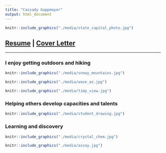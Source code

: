 ```yaml
---
title: "Cassady Gappmayer"
output: html_document
---
```


```r
knitr::include_graphics("./media/state_capital_photo.jpg")
```

## [Resume](https://casgap.github.io/about-me/Resume.pdf) | [Cover Letter](https://casgap.github.io/about-me/Cover_Letter.pdf)

___

### I enjoy getting outdoors and hiking
```r
knitr::include_graphics("./media/snowy_mountains.jpg")
```

```r
knitr::include_graphics("./media/wave_az.jpg")
```

```r
knitr::include_graphics("./media/timp_view.jpg")
```

### Helping others develop capacities and talents
```r
knitr::include_graphics("./media/student_drawing.jpg")
```

### Learning and discovery
```r
knitr::include_graphics("./media/crystal_chem.jpg")
```

```r
knitr::include_graphics("./media/assay.jpg")
```